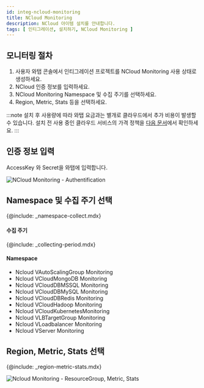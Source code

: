 ```yaml
---
id: integ-ncloud-monitoring
title: NCloud Monitoring
description: NCloud 아이템 설치를 안내합니다.
tags: [ 인티그레이션, 설치하기, NCloud Monitoring ]
---
```


## 모니터링 절차

1. 사용자 와탭 콘솔에서 인티그레이션 프로젝트를 NCloud Monitoring 사용 상태로 생성하세요.
1. NCloud 인증 정보를 입력하세요.
1. NCloud Monitoring Namespace 및 수집 주기를 선택하세요.
1. Region, Metric, Stats 등을 선택하세요.

:::note
설치 후 사용량에 따라 와탭 요금과는 별개로 클라우드에서 추가 비용이 발생할 수 있습니다. 설치 전 사용 중인 클라우드 서비스의 가격 정책을 [다음 문서](https://www.ncloud.com/charge/price)에서 확인하세요.
:::

## 인증 정보 입력

AccessKey 와 Secret을 와탭에 입력합니다.

![NCloud Monitoring - Authentification](https://img.whatap.io/media/images/whatap_ncloud_auth_dialog.png)

## Namespace 및 수집 주기 선택

{@include: _namespace-collect.mdx}

#### 수집 주기

{@include: _collecting-period.mdx}

#### Namespace

* Ncloud VAutoScalingGroup Monitoring
* Ncloud VCloudMongoDB Monitoring
* Ncloud VCloudDBMSSQL Monitoring
* Ncloud VCloudDBMySQL Monitoring
* Ncloud VCloudDBRedis Monitoring
* Ncloud VCloudHadoop Monitoring
* Ncloud VCloudKubernetesMonitoring
* Ncloud VLBTargetGroup Monitoring
* Ncloud VLoadbalancer Monitoring
* Ncloud VServer Monitoring

## Region, Metric, Stats 선택

{@include: _region-metric-stats.mdx}

![Ncloud Monitoring - ResourceGroup, Metric, Stats](https://img.whatap.io/media/images/ncloud_region_dialog.png)